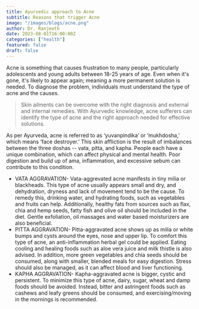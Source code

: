 ```yaml
---
title: Ayurvedic approach to Acne
subtitle: Reasons that trigger Acne
image: "/images/blogs/acne.png"
author: Dr. Ranjeeth
date: 2023-08-01T16:00:00Z
categories: ["health"]
featured: false
draft: false
---
```


Acne is something that causes frustration to many people, particularly adolescents and young adults between 18-25 years of age. Even when it's gone, it's likely to appear again; meaning a more permanent solution is needed. To diagnose the problem, individuals must understand the type of acne and the causes. 
<Blockquote name="Dr. Ranjeeth">
 Skin ailments can be overcome with the right diagnosis and external and internal remedies. With Ayurvedic knowledge, acne sufferers can identify the type of acne and the right approach needed for effective solutions.
</Blockquote>

As per Ayurveda, acne is referred to as ‘yuvanpindika’ or ‘mukhdosha,’ which means ‘face destroyer.’ This skin affliction is the result of imbalances between the three doshas -- vata, pitta, and kapha. People each have a unique combination, which can affect physical and mental health. Poor digestion and build up of ama, inflammation, and excessive sebum can contribute to this condition.
* VATA AGGRAVATION-
    Vata-aggrevated acne manifests in tiny milia or blackheads. This type of acne usually appears small and dry, and dehydration, dryness and lack of movement tend to be the cause. To remedy this, drinking water, and hydrating foods, such as vegetables and fruits can help. Additionally, healthy fats from sources such as flax, chia and hemp seeds, fatty fish and olive oil should be included in the diet. Gentle exfoliation, oil massages and water based moisturizers are also beneficial. 
* PITTA AGGRAVATION-
    Pitta-aggravated acne shows up as milia or white bumps and cysts around the eyes, nose and upper lip. To comfort this type of acne, an anti-inflammation herbal gel could be applied. Eating cooling and healing foods such as aloe vera juice and milk thistle is also advised. In addition, more green vegetables and chia seeds should be consumed, along with smaller, blended meals for easy digestion. Stress should also be managed, as it can affect blood and liver functioning.
* KAPHA AGGRAVATION-
    Kapha-aggravated acne is bigger, cystic and persistent. To minimize this type of acne, dairy, sugar, wheat and damp foods should be avoided. Instead, bitter and astringent foods such as cashews and leafy greens should be consumed, and exercising/moving in the mornings is recommended.



